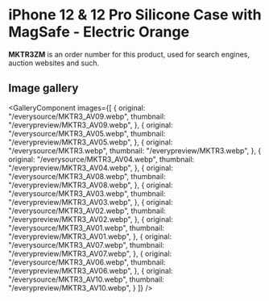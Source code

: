 
# iPhone 12 & 12 Pro Silicone Case with MagSafe - Electric Orange

<Callout type='info' emoji='👉🏻'>**MKTR3ZM** is an order number for this product, used for search engines, auction websites and such.</Callout>

## Image gallery

<GalleryComponent
    images={[
      {
        original: "/everysource/MKTR3_AV09.webp",
        thumbnail: "/everypreview/MKTR3_AV09.webp",
      },
      {
        original: "/everysource/MKTR3_AV05.webp",
        thumbnail: "/everypreview/MKTR3_AV05.webp",
      },
      {
        original: "/everysource/MKTR3.webp",
        thumbnail: "/everypreview/MKTR3.webp",
      },
      {
        original: "/everysource/MKTR3_AV04.webp",
        thumbnail: "/everypreview/MKTR3_AV04.webp",
      },
      {
        original: "/everysource/MKTR3_AV08.webp",
        thumbnail: "/everypreview/MKTR3_AV08.webp",
      },
      {
        original: "/everysource/MKTR3_AV03.webp",
        thumbnail: "/everypreview/MKTR3_AV03.webp",
      },
      {
        original: "/everysource/MKTR3_AV02.webp",
        thumbnail: "/everypreview/MKTR3_AV02.webp",
      },
      {
        original: "/everysource/MKTR3_AV01.webp",
        thumbnail: "/everypreview/MKTR3_AV01.webp",
      },
      {
        original: "/everysource/MKTR3_AV07.webp",
        thumbnail: "/everypreview/MKTR3_AV07.webp",
      },
      {
        original: "/everysource/MKTR3_AV06.webp",
        thumbnail: "/everypreview/MKTR3_AV06.webp",
      },
      {
        original: "/everysource/MKTR3_AV10.webp",
        thumbnail: "/everypreview/MKTR3_AV10.webp",
      }
    ]}
  />
